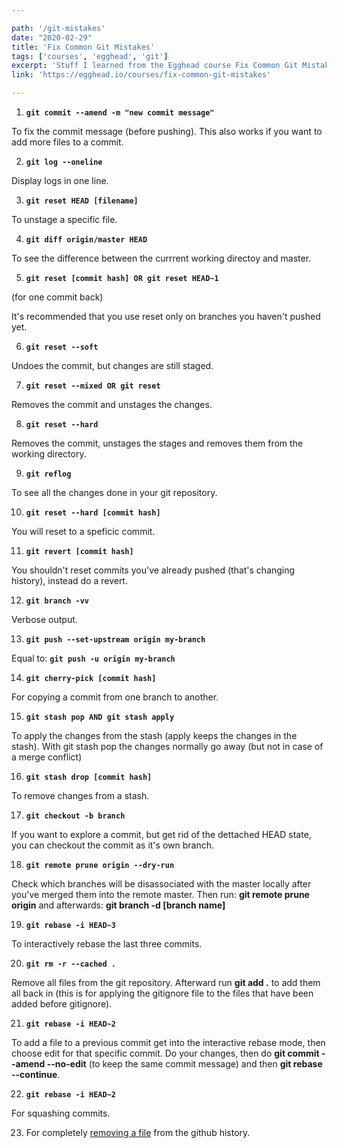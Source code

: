 ```yaml
---

path: '/git-mistakes'
date: "2020-02-29"
title: 'Fix Common Git Mistakes'
tags: ['courses', 'egghead', 'git']
excerpt: 'Stuff I learned from the Egghead course Fix Common Git Mistakes'
link: 'https://egghead.io/courses/fix-common-git-mistakes'

---
```


1. **`git commit --amend -m "new commit message"`**

To fix the commit message (before pushing).
This also works if you want to add more files to a commit.

2. **`git log --oneline`**

Display logs in one line.

3. **`git reset HEAD [filename]`**

To unstage a specific file.

4. **`git diff origin/master HEAD`**

To see the difference between the currrent working directoy and master.

5. **`git reset [commit hash] OR git reset HEAD~1`**

(for one commit back)

It's recommended that you use reset only on branches you haven't pushed yet.

6. **`git reset --soft`**

Undoes the commit, but changes are still staged.

7. **`git reset --mixed OR git reset`**

Removes the commit and unstages the changes.

8. **`git reset --hard`**

Removes the commit, unstages the stages and removes them from the working directory.

9. **`git reflog`**

To see all the changes done in your git repository.

10. **`git reset --hard [commit hash]`**

You will reset to a speficic commit.

11. **`git revert [commit hash]`**

You shouldn't reset commits you've already pushed (that's changing history), instead do a revert.

12. **`git branch -vv`**

Verbose output.

13. **`git push --set-upstream origin my-branch`**

Equal to: **`git push -u origin my-branch`**

14. **`git cherry-pick [commit hash]`**

For copying a commit from one branch to another.

15. **`git stash pop AND git stash apply`**

To apply the changes from the stash (apply keeps the changes in the stash). With git stash pop the changes normally go away (but not in case of a merge conflict)

16. **`git stash drop [commit hash]`**

To remove changes from a stash.

17. **`git checkout -b branch`**

If you want to explore a commit, but get rid of the dettached HEAD state, you can checkout the commit as it's own branch.

18. **`git remote prune origin --dry-run`**

Check which branches will be disassociated with the master locally after you've merged them into the remote master. Then run: **git remote prune origin** and afterwards: **git branch -d [branch name]**

19. **`git rebase -i HEAD~3`**

To interactively rebase the last three commits.

20. **`git rm -r --cached .`**

Remove all files from the git repository. Afterward run **git add .** to add them all back in (this is for applying the gitignore file to the files that have been added before gitignore).

21. **`git rebase -i HEAD~2`**

To add a file to a previous commit get into the interactive rebase mode, then choose edit for that specific commit. Do your changes, then do **git commit --amend --no-edit** (to keep the same commit message) and then **git rebase --continue**.

22. **`git rebase -i HEAD~2`**

For squashing commits.

23. For completely [removing a file](https://help.github.com/en/github/authenticating-to-github/removing-sensitive-data-from-a-repository) from the github history.
